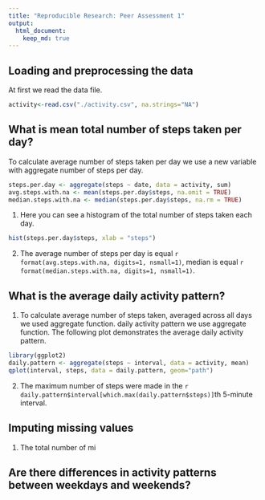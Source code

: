 ```yaml
---
title: "Reproducible Research: Peer Assessment 1"
output: 
  html_document:
    keep_md: true
---
```



## Loading and preprocessing the data
At first we read the data file.
```r
activity<-read.csv("./activity.csv", na.strings="NA")
```


## What is mean total number of steps taken per day?
To calculate average number of steps taken per day we use a new variable with aggregate number of steps per day.
```r
steps.per.day <- aggregate(steps ~ date, data = activity, sum)
avg.steps.with.na <- mean(steps.per.day$steps, na.omit = TRUE)
median.steps.with.na <- median(steps.per.day$steps, na.rm = TRUE)
```

1. Here you can see a histogram of the total number of steps taken each day.

```r
hist(steps.per.day$steps, xlab = "steps")
```

2. The average number of steps per day is equal `r format(avg.steps.with.na, digits=1, nsmall=1)`, median is equal `r format(median.steps.with.na, digits=1, nsmall=1)`.

## What is the average daily activity pattern?
1. To calculate average number of steps taken, averaged across all days we used aggregate function. daily activity pattern we use aggregate function. The following plot demonstrates the average daily activity pattern.
```r
library(ggplot2)
daily.pattern <- aggregate(steps ~ interval, data = activity, mean)
qplot(interval, steps, data = daily.pattern, geom="path")
```

2. The maximum number of steps were made in the `r daily.pattern$interval[which.max(daily.pattern$steps)]`th 5-minute interval.

## Imputing missing values
1. The total number of mi


## Are there differences in activity patterns between weekdays and weekends?

